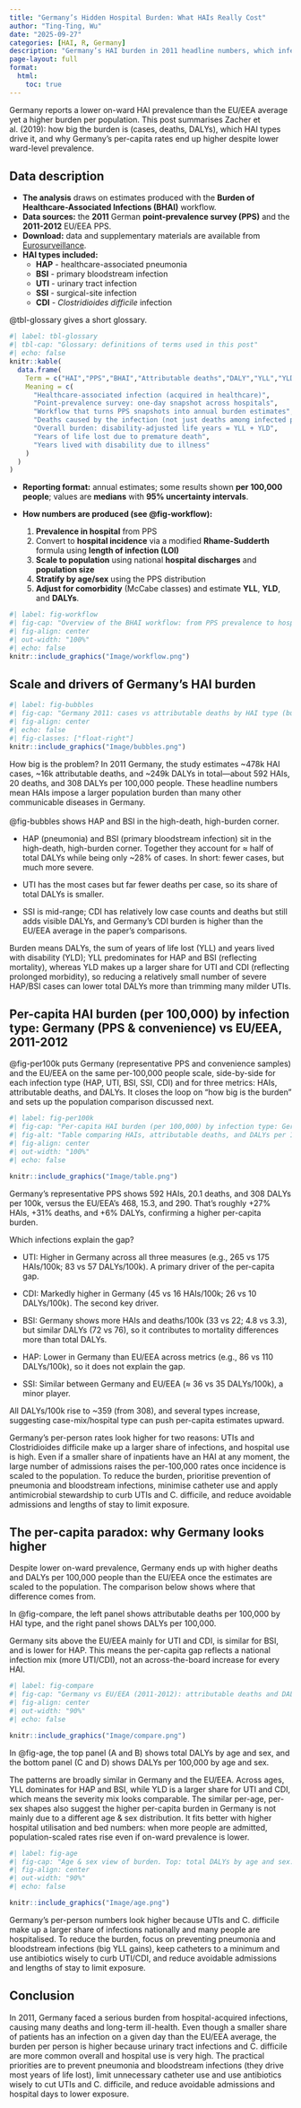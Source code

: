 ```yaml
---
title: "Germany’s Hidden Hospital Burden: What HAIs Really Cost"
author: "Ting-Ting, Wu"
date: "2025-09-27"
categories: [HAI, R, Germany]
description: "Germany’s HAI burden in 2011 headline numbers, which infections drive it, and why per-population burden looks high."
page-layout: full
format:
  html:
    toc: true
---
```


Germany reports a lower on-ward HAI prevalence than the EU/EEA average yet a higher burden per population. This post summarises Zacher et al. (2019): how big the burden is (cases, deaths, DALYs), which HAI types drive it, and why Germany’s per-capita rates end up higher despite lower ward-level prevalence.

## Data description

- **The analysis** draws on estimates produced with the **Burden of Healthcare-Associated Infections (BHAI)** workflow.
- **Data sources:** the **2011** German **point-prevalence survey (PPS)** and the **2011-2012** EU/EEA PPS.
- **Download:** data and supplementary materials are available from [Eurosurveillance](https://www.eurosurveillance.org/content/10.2807/1560-7917.ES.2019.24.46.1900135#supplementary_data).
- **HAI types included:**  
  - **HAP** - healthcare-associated pneumonia  
  - **BSI** - primary bloodstream infection  
  - **UTI** - urinary tract infection  
  - **SSI** - surgical-site infection  
  - **CDI** - *Clostridioides difficile* infection
  
@tbl-glossary gives a short glossary.

```r
#| label: tbl-glossary
#| tbl-cap: "Glossary: definitions of terms used in this post"
#| echo: false
knitr::kable(
  data.frame(
    Term = c("HAI","PPS","BHAI","Attributable deaths","DALY","YLL","YLD"),
    Meaning = c(
      "Healthcare-associated infection (acquired in healthcare)",
      "Point-prevalence survey: one-day snapshot across hospitals",
      "Workflow that turns PPS snapshots into annual burden estimates",
      "Deaths caused by the infection (not just deaths among infected patients)",
      "Overall burden: disability-adjusted life years = YLL + YLD",
      "Years of life lost due to premature death",
      "Years lived with disability due to illness"
    )
  )
)
```
  
- **Reporting format:** annual estimates; some results shown **per 100,000 people**; values are **medians** with **95% uncertainty intervals**.

- **How numbers are produced (see @fig-workflow):**  
  1. **Prevalence in hospital** from PPS
  2. Convert to **hospital incidence** via a modified **Rhame-Sudderth** formula using **length of infection (LOI)**  
  3. **Scale to population** using national **hospital discharges** and **population size**  
  4. **Stratify by age/sex** using the PPS distribution  
  5. **Adjust for comorbidity** (McCabe classes) and estimate **YLL**, **YLD**, and **DALYs**.

```r
#| label: fig-workflow
#| fig-cap: "Overview of the BHAI workflow: from PPS prevalence to hospital incidence, population scaling, stratification, comorbidity adjustment, and DALY estimation."
#| fig-align: center
#| out-width: "100%"
#| echo: false
knitr::include_graphics("Image/workflow.png")
```

## Scale and drivers of Germany’s HAI burden
  
::: {.clearfix}
::: {.float-right}
```r
#| label: fig-bubbles
#| fig-cap: "Germany 2011: cases vs attributable deaths by HAI type (bubble area ∝ DALYs)."
#| fig-align: center
#| echo: false
#| fig-classes: ["float-right"]
knitr::include_graphics("Image/bubbles.png")
```
:::
How big is the problem? In 2011 Germany, the study estimates ~478k HAI cases, ~16k attributable deaths, and ~249k DALYs in total—about 592 HAIs, 20 deaths, and 308 DALYs per 100,000 people. These headline numbers mean HAIs impose a larger population burden than many other communicable diseases in Germany.
<br><br>
@fig-bubbles shows HAP and BSI in the high-death, high-burden corner.

- HAP (pneumonia) and BSI (primary bloodstream infection) sit in the high-death, high-burden corner. Together they account for ≈ half of total DALYs while being only ~28% of cases. In short: fewer cases, but much more severe.

- UTI has the most cases but far fewer deaths per case, so its share of total DALYs is smaller.

- SSI is mid-range; CDI has relatively low case counts and deaths but still adds visible DALYs, and Germany’s CDI burden is higher than the EU/EEA average in the paper’s comparisons.
:::

Burden means DALYs, the sum of years of life lost (YLL) and years lived with disability (YLD); YLL predominates for HAP and BSI (reflecting mortality), whereas YLD makes up a larger share for UTI and CDI (reflecting prolonged morbidity), so reducing a relatively small number of severe HAP/BSI cases can lower total DALYs more than trimming many milder UTIs.

## Per-capita HAI burden (per 100,000) by infection type: Germany (PPS & convenience) vs EU/EEA, 2011-2012

@fig-per100k puts Germany (representative PPS and convenience samples) and the EU/EEA on the same per-100,000 people scale, side-by-side for each infection type (HAP, UTI, BSI, SSI, CDI) and for three metrics: HAIs, attributable deaths, and DALYs. It closes the loop on “how big is the burden” and sets up the population comparison discussed next.

```r
#| label: fig-per100k
#| fig-cap: "Per-capita HAI burden (per 100,000) by infection type: Germany (representative PPS and convenience) vs EU/EEA, 2011-2012."
#| fig-alt: "Table comparing HAIs, attributable deaths, and DALYs per 100,000 for HAP, UTI, BSI, SSI, CDI and All across German PPS, German convenience, and EU/EEA."
#| fig-align: center
#| out-width: "100%"
#| echo: false

knitr::include_graphics("Image/table.png")
```

Germany’s representative PPS shows 592 HAIs, 20.1 deaths, and 308 DALYs per 100k, versus the EU/EEA’s 468, 15.3, and 290. That’s roughly +27% HAIs, +31% deaths, and +6% DALYs, confirming a higher per-capita burden.

Which infections explain the gap?

- UTI: Higher in Germany across all three measures (e.g., 265 vs 175 HAIs/100k; 83 vs 57 DALYs/100k). A primary driver of the per-capita gap.

- CDI: Markedly higher in Germany (45 vs 16 HAIs/100k; 26 vs 10 DALYs/100k). The second key driver.

- BSI: Germany shows more HAIs and deaths/100k (33 vs 22; 4.8 vs 3.3), but similar DALYs (72 vs 76), so it contributes to mortality differences more than total DALYs.

- HAP: Lower in Germany than EU/EEA across metrics (e.g., 86 vs 110 DALYs/100k), so it does not explain the gap.

- SSI: Similar between Germany and EU/EEA (≈ 36 vs 35 DALYs/100k), a minor player.

All DALYs/100k rise to ~359 (from 308), and several types increase, suggesting case-mix/hospital type can push per-capita estimates upward.

Germany’s per-person rates look higher for two reasons: UTIs and Clostridioides difficile make up a larger share of infections, and hospital use is high. Even if a smaller share of inpatients have an HAI at any moment, the large number of admissions raises the per-100,000 rates once incidence is scaled to the population. To reduce the burden, prioritise prevention of pneumonia and bloodstream infections, minimise catheter use and apply antimicrobial stewardship to curb UTIs and C. difficile, and reduce avoidable admissions and lengths of stay to limit exposure.

## The per-capita paradox: why Germany looks higher

Despite lower on-ward prevalence, Germany ends up with higher deaths and DALYs per 100,000 people than the EU/EEA once the estimates are scaled to the population. The comparison below shows where that difference comes from.

In @fig-compare, the left panel shows attributable deaths per 100,000 by HAI type, and the right panel shows DALYs per 100,000. 

Germany sits above the EU/EEA mainly for UTI and CDI, is similar for BSI, and is lower for HAP. This means the per-capita gap reflects a national infection mix (more UTI/CDI), not an across-the-board increase for every HAI.

```r
#| label: fig-compare 
#| fig-cap: "Germany vs EU/EEA (2011-2012): attributable deaths and DALYs per 100,000 population."
#| fig-align: center
#| out-width: "90%" 
#| echo: false 

knitr::include_graphics("Image/compare.png")
```

In @fig-age, the top panel (A and B) shows total DALYs by age and sex, and the bottom panel (C and D) shows DALYs per 100,000 by age and sex. 

The patterns are broadly similar in Germany and the EU/EEA. Across ages, YLL dominates for HAP and BSI, while YLD is a larger share for UTI and CDI, which means the severity mix looks comparable. The similar per-age, per-sex shapes also suggest the higher per-capita burden in Germany is not mainly due to a different age & sex distribution. It fits better with higher hospital utilisation and bed numbers: when more people are admitted, population-scaled rates rise even if on-ward prevalence is lower.

```r
#| label: fig-age
#| fig-cap: "Age & sex view of burden. Top: total DALYs by age and sex. Bottom: DALYs per 100,000 by age and sex (Germany vs EU/EEA)."
#| fig-align: center
#| out-width: "90%" 
#| echo: false 

knitr::include_graphics("Image/age.png")
```

Germany’s per-person numbers look higher because UTIs and C. difficile make up a larger share of infections nationally and many people are hospitalised. To reduce the burden, focus on preventing pneumonia and bloodstream infections (big YLL gains), keep catheters to a minimum and use antibiotics wisely to curb UTI/CDI, and reduce avoidable admissions and lengths of stay to limit exposure.

## Conclusion

In 2011, Germany faced a serious burden from hospital-acquired infections, causing many deaths and long-term ill-health. Even though a smaller share of patients has an infection on a given day than the EU/EEA average, the burden per person is higher because urinary tract infections and C. difficile are more common overall and hospital use is very high. The practical priorities are to prevent pneumonia and bloodstream infections (they drive most years of life lost), limit unnecessary catheter use and use antibiotics wisely to cut UTIs and C. difficile, and reduce avoidable admissions and hospital days to lower exposure.
